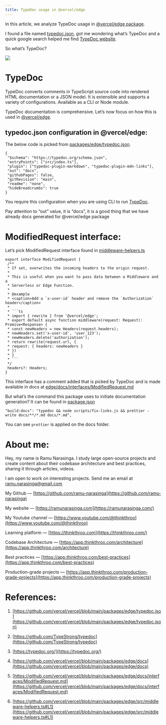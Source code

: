 ```yaml
---
title: TypeDoc usage in @vercel/edge
---
```


In this article, we analyze TypeDoc usage in [@vercel/edge package](https://github.com/vercel/vercel/blob/main/packages/edge/typedoc.json).

I found a file named [typedoc.json](https://github.com/vercel/vercel/blob/main/packages/edge/typedoc.json), got me wondering what’s TypeDoc and a quick google search helped me find [TypeDoc website](https://typedoc.org/).

So what’s TypeDoc?

![](https://miro.medium.com/v2/resize:fit:875/1*9TCfInBedXkB8zIZez1yVw.png)

# **TypeDoc**

TypeDoc converts comments in TypeScript source code into rendered HTML documentation or a JSON model. It is extensible and supports a variety of configurations. Available as a CLI or Node module.

TypeDoc documentation is comprehensive. Let’s now focus on how this is used in [@vercel/edge](https://github.com/vercel/vercel/blob/main/packages/edge/typedoc.json).

## **typedoc.json configuration in @vercel/edge:**

The below code is picked from [packages/edge/typedoc.json](https://github.com/vercel/vercel/blob/main/packages/edge/typedoc.json).

```plaintext
{
 "$schema": "https://typedoc.org/schema.json",
 "entryPoints": ["src/index.ts"],
 "plugin": ["typedoc-plugin-markdown", "typedoc-plugin-mdn-links"],
 "out": "docs",
 "githubPages": false,
 "gitRevision": "main",
 "readme": "none",
 "hideBreadcrumbs": true
}
```

You require this configuration when you are using CLI to run [TypeDoc](https://typedoc.org/guides/installation/#typedoc.json).

Pay attention to “out” value, it is “docs”, it is a good thing that we have already docs generated for @vercel/edge package

# **ModifiedRequest interface:**

Let’s pick ModifiedRequest interface found in [middleware-helpers.ts](https://github.com/vercel/vercel/blob/main/packages/edge/src/middleware-helpers.ts#L1)

```plaintext
export interface ModifiedRequest {
 /**
 * If set, overwrites the incoming headers to the origin request.
 *
 * This is useful when you want to pass data between a Middleware and a
 * Serverless or Edge Function.
 *
 * @example
 * <caption>Add a `x-user-id` header and remove the `Authorization` header</caption>
 *
 * ```ts
 * import { rewrite } from '@vercel/edge';
 * export default async function middleware(request: Request): Promise<Response> {
 * const newHeaders = new Headers(request.headers);
 * newHeaders.set('x-user-id', 'user_123');
 * newHeaders.delete('authorization');
 * return rewrite(request.url, {
 * request: { headers: newHeaders }
 * })
 * }
 * ```
 */
 headers?: Headers;
}
```

This interface has a comment added that is picked by TypeDoc and is made available in docs at [edge/docs/interfaces/ModifiedRequest.md](https://github.com/vercel/vercel/blob/main/packages/edge/docs/interfaces/ModifiedRequest.md)

But what’s the command this package uses to initiate documentation generation? It can be found in [package.json](https://github.com/vercel/vercel/blob/main/packages/edge/package.json#L19)

```plaintext
"build:docs": "typedoc && node scripts/fix-links.js && prettier - write docs/**/*.md docs/*.md",
```

You can see `prettier` is applied on the docs folder.

# **About me:**

Hey, my name is Ramu Narasinga. I study large open-source projects and create content about their codebase architecture and best practices, sharing it through articles, videos.

I am open to work on interesting projects. Send me an email at ramu.narasinga@gmail.com

My Github — [https://github.com/ramu-narasinga](https://github.com/ramu-narasinga)

My website — [https://ramunarasinga.com](https://ramunarasinga.com/)

My Youtube channel — [https://www.youtube.com/@thinkthroo](https://www.youtube.com/@thinkthroo)

Learning platform — [https://thinkthroo.com](https://thinkthroo.com/)

Codebase Architecture — [https://app.thinkthroo.com/architecture](https://app.thinkthroo.com/architecture)

Best practices — [https://app.thinkthroo.com/best-practices](https://app.thinkthroo.com/best-practices)

Production-grade projects — [https://app.thinkthroo.com/production-grade-projects](https://app.thinkthroo.com/production-grade-projects)

# **References:**

1. [https://github.com/vercel/vercel/blob/main/packages/edge/typedoc.jso](https://github.com/vercel/vercel/blob/main/packages/edge/typedoc.json)
    
2. [https://github.com/TypeStrong/typedoc](https://github.com/TypeStrong/typedoc)
    
3. [https://typedoc.org/](https://typedoc.org/)
    
4. [https://github.com/vercel/vercel/blob/main/packages/edge/docs](https://github.com/vercel/vercel/blob/main/packages/edge/docs)
    
5. [https://github.com/vercel/vercel/blob/main/packages/edge/docs/interfaces/ModifiedRequest.md](https://github.com/vercel/vercel/blob/main/packages/edge/docs/interfaces/ModifiedRequest.md)
    
6. [https://github.com/vercel/vercel/blob/main/packages/edge/src/middleware-helpers.ts#L1](https://github.com/vercel/vercel/blob/main/packages/edge/src/middleware-helpers.ts#L1)
